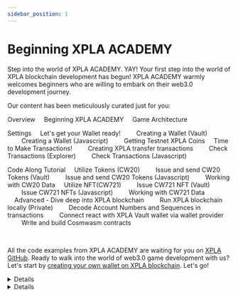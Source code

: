 ```yaml
---
sidebar_position: 1
---
```


# Beginning XPLA ACADEMY


Step into the world of XPLA ACADEMY. YAY! Your first step into the world of XPLA blockchain development has begun! XPLA ACADEMY warmly welcomes beginners who are willing to embark on their web3.0 development journey. 

Our content has been meticulously curated just for you:

<CodeBlock>

Overview
&nbsp;&nbsp;&nbsp;&nbsp;<Link to="/startlearning/overview/intro">Beginning XPLA ACADEMY</Link>
&nbsp;&nbsp;&nbsp;&nbsp;<Link to="/startlearning/overview/demoGameOverview">Game Architecture</Link>

Settings
&nbsp;&nbsp;&nbsp;&nbsp;Let's get your Wallet ready!
&nbsp;&nbsp;&nbsp;&nbsp;&nbsp;&nbsp;&nbsp;&nbsp;<Link to="/startlearning/settings/create-wallet/create-wallet-with-vault">Creating a Wallet (Vault)</Link>
&nbsp;&nbsp;&nbsp;&nbsp;&nbsp;&nbsp;&nbsp;&nbsp;<Link to="/startlearning/settings/create-wallet/create-wallet-with-js">Creating a Wallet (Javascript)</Link>
&nbsp;&nbsp;&nbsp;&nbsp;&nbsp;&nbsp;&nbsp;&nbsp;<Link to="/startlearning/settings/create-wallet/get-testnet-xpla">Getting Testnet XPLA Coins</Link>
&nbsp;&nbsp;&nbsp;&nbsp;Time to Make Transactions!
&nbsp;&nbsp;&nbsp;&nbsp;&nbsp;&nbsp;&nbsp;&nbsp;<Link to="/startlearning/settings/create-testnet-transaction/send-tx">Creating XPLA transfer transactions</Link>
&nbsp;&nbsp;&nbsp;&nbsp;&nbsp;&nbsp;&nbsp;&nbsp;<Link to="/startlearning/settings/create-testnet-transaction/check-tx-in-explorer">Check Transactions (Explorer)</Link>
&nbsp;&nbsp;&nbsp;&nbsp;&nbsp;&nbsp;&nbsp;&nbsp;<Link to="/startlearning/settings/create-testnet-transaction/send-query">Check Transactions (Javascript)</Link>

Code Along Tutorial
&nbsp;&nbsp;&nbsp;&nbsp;Utilize Tokens (CW20)
&nbsp;&nbsp;&nbsp;&nbsp;&nbsp;&nbsp;&nbsp;&nbsp;<Link to="/startlearning/tutorial/make-cw20/make-cw20-with-vault">Issue and send CW20 Tokens (Vault)</Link>
&nbsp;&nbsp;&nbsp;&nbsp;&nbsp;&nbsp;&nbsp;&nbsp;<Link to="/startlearning/tutorial/make-cw20/make-cw20-with-js">Issue and send CW20 Tokens (Javascript)</Link>
&nbsp;&nbsp;&nbsp;&nbsp;&nbsp;&nbsp;&nbsp;&nbsp;<Link to="/startlearning/tutorial/make-cw20/query-cw20">Working with CW20 Data</Link>
&nbsp;&nbsp;&nbsp;&nbsp;Utilize NFT(CW721)
&nbsp;&nbsp;&nbsp;&nbsp;&nbsp;&nbsp;&nbsp;&nbsp;<Link to="/startlearning/tutorial/make-cw721/make-nft-vault">Issue CW721 NFT (Vault)</Link>
&nbsp;&nbsp;&nbsp;&nbsp;&nbsp;&nbsp;&nbsp;&nbsp;<Link to="/startlearning/tutorial/make-cw721/make-nft-js">Issue CW721 NFTs (Javascript)</Link>
&nbsp;&nbsp;&nbsp;&nbsp;&nbsp;&nbsp;&nbsp;&nbsp;<Link to="/startlearning/tutorial/make-cw721/query-cw721">Working with CW721 Data</Link>
&nbsp;&nbsp;&nbsp;&nbsp;Advanced - Dive deep into XPLA blockchain
&nbsp;&nbsp;&nbsp;&nbsp;&nbsp;&nbsp;&nbsp;&nbsp;<Link to="/startlearning/tutorial/deep-understand-xpla/local-network">Run XPLA blockchain locally (Private)</Link>
&nbsp;&nbsp;&nbsp;&nbsp;&nbsp;&nbsp;&nbsp;&nbsp;<Link to="/startlearning/tutorial/deep-understand-xpla/account-sequence">Decode Account Numbers and Sequences in transactions</Link>
&nbsp;&nbsp;&nbsp;&nbsp;&nbsp;&nbsp;&nbsp;&nbsp;<Link to="/startlearning/tutorial/deep-understand-xpla/walletprovider">Connect react with XPLA Vault wallet via wallet provider</Link>
&nbsp;&nbsp;&nbsp;&nbsp;&nbsp;&nbsp;&nbsp;&nbsp;<Link to="/startlearning/tutorial/deep-understand-xpla/write-contract">Write and build Cosmwasm contracts</Link>
</CodeBlock>

<br />

All the code examples from XPLA ACADEMY are waiting for you on [XPLA GitHub](https://github.com/xpladev/academy/tree/main/example). Ready to walk into the world of web3.0 game development with us? Let's start by [creating your own wallet on XPLA blockchain](/startlearning/settings/create-wallet/create-wallet-with-vault). Let's go! 

<Details summary="What are the characteristics of the XPLA blockchain?">

The XPLA blockchain is [open-source](https://github.com/xpladev/xpla) and built on the [Tendermint Tool-based](https://tendermint.com/) Proof-of-Stake (PoS) consensus mechanism. It also utilizes the Cosmos SDK and offers [Ethereum Virtual Machine (EVM)](https://ethereum.org/en/developers/docs/evm/) compatibility. This means developers have the flexibility to write smart contracts in both Rust and Solidity languages. For more detailed information, please refer to the [XPLA Docs](https://docs.xpla.io/learn/learn/about-xpla-chain/).

No worries if you don't fully understand everything above. You'll learn more about these concepts as you go through XPLA ACADEMY.

</Details>

<Details summary="What are other documents on XPLA blockchain?">

To find other documents about the XPLA blockchain, go to the bottom of the XPLA ACADEMY website and visit the "Dev Resources" section.

</Details>

